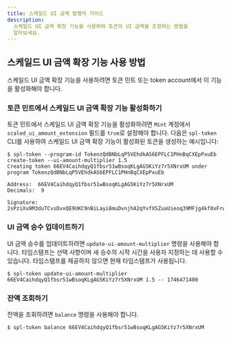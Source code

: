 ```yaml
---
title: 스케일드 UI 금액 발행자 가이드
description:
  스케일드 UI 금액 확장 기능을 사용하여 토큰의 UI 금액을 조정하는 방법을
  알아보세요.
---
```


## 스케일드 UI 금액 확장 기능 사용 방법

스케일드 UI 금액 확장 기능을 사용하려면 토큰 민트 또는 token account에서 이
기능을 활성화해야 합니다.

### 토큰 민트에서 스케일드 UI 금액 확장 기능 활성화하기

토큰 민트에서 스케일드 UI 금액 확장 기능을 활성화하려면 `Mint` 계정에서
`scaled_ui_amount_extension` 필드를 `true`로 설정해야 합니다. 다음은 `spl-token`
CLI를 사용하여 스케일드 UI 금액 확장 기능이 활성화된 토큰을 생성하는 예시입니다:

```terminal title="Create Token"
$ spl-token --program-id TokenzQdBNbLqP5VEhdkAS6EPFLC1PHnBqCXEpPxuEb create-token --ui-amount-multiplier 1.5
Creating token 66EV4CaihdqyQ1fbsr51wBsoqKLgAG5KiYz7r5XNrxUM under program TokenzQdBNbLqP5VEhdkAS6EPFLC1PHnBqCXEpPxuEb

Address:  66EV4CaihdqyQ1fbsr51wBsoqKLgAG5KiYz7r5XNrxUM
Decimals:  9

Signature: 2sPziXu9M3duTCvsDvxQE9UKC9nBiLayi8muDvnjhA2qYvfXSZuaUieoq39MFjg4kf8xFrw6crmYSkPyV59dvudF
```

### UI 금액 승수 업데이트하기

UI 금액 승수를 업데이트하려면 `update-ui-amount-multiplier` 명령을 사용해야
합니다. 타임스탬프는 선택 사항이며 새 승수의 시작 시간을 사용자 지정하는 데
사용할 수 있습니다. 타임스탬프를 제공하지 않으면 현재 타임스탬프가 사용됩니다.

```terminal title="Update UI Amount Multiplier"
$ spl-token update-ui-amount-multiplier 66EV4CaihdqyQ1fbsr51wBsoqKLgAG5KiYz7r5XNrxUM 1.5 -- 1746471400
```

### 잔액 조회하기

잔액을 조회하려면 `balance` 명령을 사용해야 합니다.

```terminal title="Fetch Balance"
$ spl-token balance 66EV4CaihdqyQ1fbsr51wBsoqKLgAG5KiYz7r5XNrxUM
```
